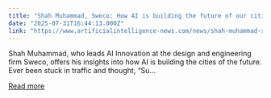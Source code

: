 ```yaml
---
title: "Shah Muhammad, Sweco: How AI is building the future of our cities"
date: "2025-07-31T16:44:13.000Z"
link: "https://www.artificialintelligence-news.com/news/shah-muhammad-sweco-how-ai-is-building-future-of-our-cities/"
---
```


Shah Muhammad, who leads AI Innovation at the design and engineering firm Sweco, offers his insights into how AI is building the cities of the future. Ever been stuck in traffic and thought, &#8220;Su...

[Read more](https://www.artificialintelligence-news.com/news/shah-muhammad-sweco-how-ai-is-building-future-of-our-cities/)

